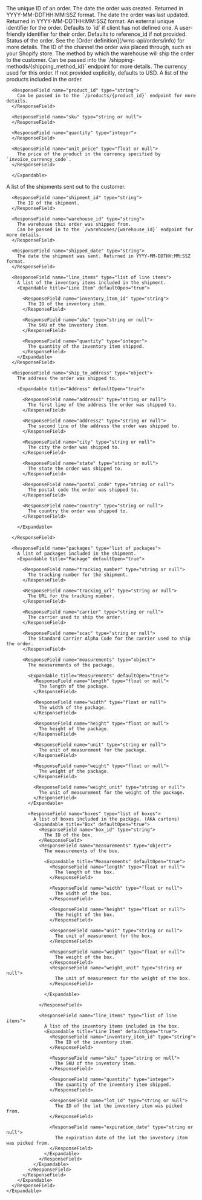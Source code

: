 <Expandable title="Order">
  <ResponseField name="id" type="string">
    The unique ID of an order.
  </ResponseField>

  <ResponseField name="created_date" type="string">
    The date the order was created. Returned in YYYY-MM-DDTHH:MM:SSZ format.
  </ResponseField>

  <ResponseField name="updated_date" type="string">
    The date the order was last updated. Returned in YYYY-MM-DDTHH:MM:SSZ format.
  </ResponseField>

  <ResponseField name="reference_id" type="string">
    An external unique identifier for the order. Defaults to `id` if client has not defined one.
  </ResponseField>

  <ResponseField name="order_number" type="string">
    A user-friendly identifier for their order. Defaults to reference_id if not provided.
  </ResponseField>

  <ResponseField name="status" type="string">
    Status of the order. See the [Order definition](/wms-api/orders/info) for more details.
  </ResponseField>

  <ResponseField name="channel" type="string or null">
    The ID of the channel the order was placed through, such as your Shopify store.
  </ResponseField>

  <ResponseField name="shipping_method" type="string or null">
    The method by which the warehouse will ship the order to the customer.
    Can be passed into the `/shipping-methods/{shipping_method_id}` endpoint for more details.
  </ResponseField>

  <ResponseField name="invoice_currency_code" type="string">
    The currency used for this order. If not provided explicitly, defaults to USD.
  </ResponseField>

  <ResponseField name="line_items" type="list of line items">
      A list of the products included in the order.
      <Expandable title="Line Item" defaultOpen="true">

      <ResponseField name="product_id" type="string">
        Can be passed in to the `/products/{product_id}` endpoint for more details.
      </ResponseField>

      <ResponseField name="sku" type="string or null">
      </ResponseField>

      <ResponseField name="quantity" type="integer">
      </ResponseField>

      <ResponseField name="unit_price" type="float or null">
        The price of the product in the currency specified by `invoice_currency_code`.
      </ResponseField>

      </Expandable>
  </ResponseField>

  <ResponseField name="shipments" type="list of shipments">
    A list of the shipments sent out to the customer.
    <Expandable title="Shipment" defaultOpen="true">

      <ResponseField name="shipment_id" type="string">
        The ID of the shipment.
      </ResponseField>

      <ResponseField name="warehouse_id" type="string">
        The warehouse this order was shipped from.
        Can be passed in to the `/warehouses/{warehouse_id}` endpoint for more details.
      </ResponseField>

      <ResponseField name="shipped_date" type="string">
        The date the shipment was sent. Returned in YYYY-MM-DDTHH:MM:SSZ format.
      </ResponseField>

      <ResponseField name="line_items" type="list of line items">
        A list of the inventory items included in the shipment.
        <Expandable title="Line Item" defaultOpen="true">

          <ResponseField name="inventory_item_id" type="string">
            The ID of the inventory item.
          </ResponseField>

          <ResponseField name="sku" type="string or null">
            The SKU of the inventory item.
          </ResponseField>

          <ResponseField name="quantity" type="integer">
            The quantity of the inventory item shipped.
          </ResponseField>
        </Expandable>
      </ResponseField>

      <ResponseField name="ship_to_address" type="object">
        The address the order was shipped to.

        <Expandable title="Address" defaultOpen="true">

          <ResponseField name="address1" type="string or null">
            The first line of the address the order was shipped to.
          </ResponseField>

          <ResponseField name="address2" type="string or null">
            The second line of the address the order was shipped to.
          </ResponseField>

          <ResponseField name="city" type="string or null">
            The city the order was shipped to.
          </ResponseField>

          <ResponseField name="state" type="string or null">
            The state the order was shipped to.
          </ResponseField>

          <ResponseField name="postal_code" type="string or null">
            The postal code the order was shipped to.
          </ResponseField>

          <ResponseField name="country" type="string or null">
            The country the order was shipped to.
          </ResponseField>

        </Expandable>

      </ResponseField>

      <ResponseField name="packages" type="list of packages">
        A list of packages included in the shipment.
        <Expandable title="Package" defaultOpen="true">

          <ResponseField name="tracking_number" type="string or null">
            The tracking number for the shipment.
          </ResponseField>

          <ResponseField name="tracking_url" type="string or null">
            The URL for the tracking number.
          </ResponseField>

          <ResponseField name="carrier" type="string or null">
            The carrier used to ship the order.
          </ResponseField>

          <ResponseField name="scac" type="string or null">
            The Standard Carrier Alpha Code for the carrier used to ship the order.
          </ResponseField>

          <ResponseField name="measurements" type="object">
            The measurements of the package.

            <Expandable title="Measurements" defaultOpen="true">
              <ResponseField name="length" type="float or null">
                The length of the package.
              </ResponseField>
      
              <ResponseField name="width" type="float or null">
                The width of the package.
              </ResponseField>
      
              <ResponseField name="height" type="float or null">
                The height of the package.
              </ResponseField>

              <ResponseField name="unit" type="string or null">
                The unit of measurement for the package.
              </ResponseField>

              <ResponseField name="weight" type="float or null">
                The weight of the package.
              </ResponseField>

              <ResponseField name="weight_unit" type="string or null">
                The unit of measurement for the weight of the package.
              </ResponseField>
            </Expandable>

            <ResponseField name="boxes" type="list of boxes">
              A list of boxes included in the package. (AKA cartons)
              <Expandable title="Box" defaultOpen="true">
                <ResponseField name="box_id" type="string">
                  The ID of the box.
                </ResponseField>
                <ResponseField name="measurements" type="object">
                  The measurements of the box.

                  <Expandable title="Measurements" defaultOpen="true">
                    <ResponseField name="length" type="float or null">
                      The length of the box.
                    </ResponseField>
            
                    <ResponseField name="width" type="float or null">
                      The width of the box.
                    </ResponseField>
            
                    <ResponseField name="height" type="float or null">
                      The height of the box.
                    </ResponseField>

                    <ResponseField name="unit" type="string or null">
                      The unit of measurement for the box.
                    </ResponseField>

                    <ResponseField name="weight" type="float or null">
                      The weight of the box.
                    </ResponseField>
                    <ResponseField name="weight_unit" type="string or null">
                      The unit of measurement for the weight of the box.
                    </ResponseField>

                  </Expandable>

                </ResponseField>

                <ResponseField name="line_items" type="list of line items">
                  A list of the inventory items included in the box.
                  <Expandable title="Line Item" defaultOpen="true">
                    <ResponseField name="inventory_item_id" type="string">
                      The ID of the inventory item.
                    </ResponseField>

                    <ResponseField name="sku" type="string or null">
                      The SKU of the inventory item.
                    </ResponseField>

                    <ResponseField name="quantity" type="integer">
                      The quantity of the inventory item shipped.
                    </ResponseField>

                    <ResponseField name="lot_id" type="string or null">
                      The ID of the lot the inventory item was picked from.
                    </ResponseField>

                    <ResponseField name="expiration_date" type="string or null">
                      The expiration date of the lot the inventory item was picked from.
                    </ResponseField>
                  </Expandable>
                </ResponseField>
              </Expandable>
            </ResponseField>
          </ResponseField>
        </Expandable>
      </ResponseField>
    </Expandable>
  </ResponseField>
</Expandable>